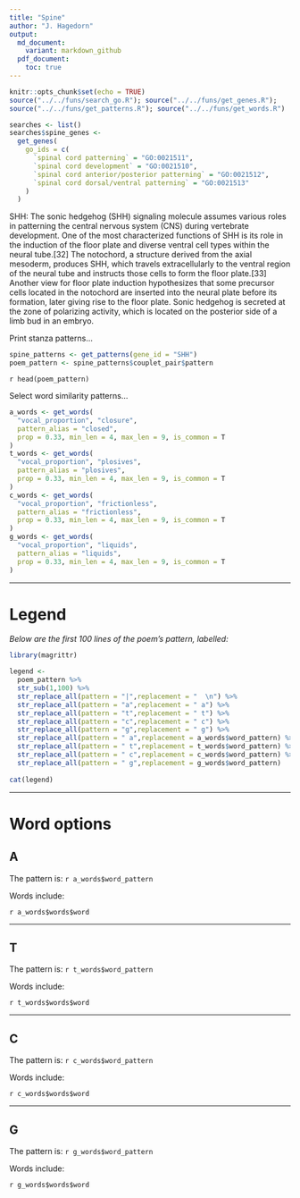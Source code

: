 ```yaml
---
title: "Spine"
author: "J. Hagedorn"
output: 
  md_document:
    variant: markdown_github
  pdf_document:
    toc: true
---
```


```r
knitr::opts_chunk$set(echo = TRUE)
source("../../funs/search_go.R"); source("../../funs/get_genes.R"); 
source("../../funs/get_patterns.R"); source("../../funs/get_words.R")
```

```r
searches <- list()
searches$spine_genes <-
  get_genes(
    go_ids = c(
      `spinal cord patterning` = "GO:0021511",
      `spinal cord development` = "GO:0021510",
      `spinal cord anterior/posterior patterning` = "GO:0021512",
      `spinal cord dorsal/ventral patterning` = "GO:0021513"
    )
  )
```

SHH: The sonic hedgehog (SHH) signaling molecule assumes various roles in patterning the central nervous system (CNS) during vertebrate development. One of the most characterized functions of SHH is its role in the induction of the floor plate and diverse ventral cell types within the neural tube.[32] The notochord, a structure derived from the axial mesoderm, produces SHH, which travels extracellularly to the ventral region of the neural tube and instructs those cells to form the floor plate.[33] Another view for floor plate induction hypothesizes that some precursor cells located in the notochord are inserted into the neural plate before its formation, later giving rise to the floor plate.  Sonic hedgehog is secreted at the zone of polarizing activity, which is located on the posterior side of a limb bud in an embryo.

Print stanza patterns...

```r
spine_patterns <- get_patterns(gene_id = "SHH")
poem_pattern <- spine_patterns$couplet_pair$pattern
```

`r head(poem_pattern)`

Select word similarity patterns...
```r

a_words <- get_words(
  "vocal_proportion", "closure", 
  pattern_alias = "closed",
  prop = 0.33, min_len = 4, max_len = 9, is_common = T
)
t_words <- get_words(
  "vocal_proportion", "plosives", 
  pattern_alias = "plosives",
  prop = 0.33, min_len = 4, max_len = 9, is_common = T
)
c_words <- get_words(
  "vocal_proportion", "frictionless", 
  pattern_alias = "frictionless",
  prop = 0.33, min_len = 4, max_len = 9, is_common = T
)
g_words <- get_words(
  "vocal_proportion", "liquids", 
  pattern_alias = "liquids",
  prop = 0.33, min_len = 4, max_len = 9, is_common = T
)

```

---

# Legend

*Below are the first 100 lines of the poem's pattern, labelled:*

```r
library(magrittr)

legend <- 
  poem_pattern %>%
  str_sub(1,100) %>%
  str_replace_all(pattern = "|",replacement = "  \n") %>%
  str_replace_all(pattern = "a",replacement = " a") %>%
  str_replace_all(pattern = "t",replacement = " t") %>%
  str_replace_all(pattern = "c",replacement = " c") %>%
  str_replace_all(pattern = "g",replacement = " g") %>%
  str_replace_all(pattern = " a",replacement = a_words$word_pattern) %>%
  str_replace_all(pattern = " t",replacement = t_words$word_pattern) %>%
  str_replace_all(pattern = " c",replacement = c_words$word_pattern) %>%
  str_replace_all(pattern = " g",replacement = g_words$word_pattern) 
  
cat(legend)
```


---

# Word options

## A

The pattern is: `r a_words$word_pattern`

Words include:

`r a_words$words$word`

---

## T

The pattern is: `r t_words$word_pattern`

Words include:

`r t_words$words$word`

---

## C

The pattern is: `r c_words$word_pattern`

Words include:

`r c_words$words$word`

---

## G

The pattern is: `r g_words$word_pattern`

Words include:

`r g_words$words$word`
